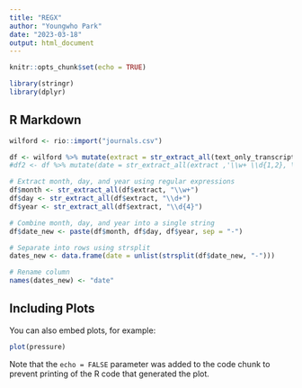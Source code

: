 ```yaml
---
title: "REGX"
author: "Youngwho Park"
date: "2023-03-18"
output: html_document
---
```


```r
knitr::opts_chunk$set(echo = TRUE)
```

```r
library(stringr)
library(dplyr)
```


## R Markdown

```r
wilford <- rio::import("journals.csv")
```


```r
df <- wilford %>% mutate(extract = str_extract_all(text_only_transcript, '\\w+ \\d{1,2}, \\d{4}'))
#df2 <- df %>% mutate(date = str_extract_all(extract ,'\\w+ \\d{1,2}, \\d{4}'))
```

```r

# Extract month, day, and year using regular expressions
df$month <- str_extract_all(df$extract, "\\w+")
df$day <- str_extract_all(df$extract, "\\d+")
df$year <- str_extract_all(df$extract, "\\d{4}")

# Combine month, day, and year into a single string
df$date_new <- paste(df$month, df$day, df$year, sep = "-")

# Separate into rows using strsplit
dates_new <- data.frame(date = unlist(strsplit(df$date_new, "-")))

# Rename column
names(dates_new) <- "date"
```


## Including Plots

You can also embed plots, for example:

```r
plot(pressure)
```

Note that the `echo = FALSE` parameter was added to the code chunk to prevent printing of the R code that generated the plot.
